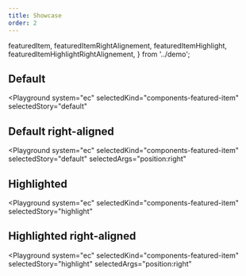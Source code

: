```yaml
---
title: Showcase
order: 2
---
```


  featuredItem,
  featuredItemRightAlignement,
  featuredItemHighlight,
  featuredItemHighlightRightAlignement,
} from '../demo';

## Default

<Playground
  system="ec"
  selectedKind="components-featured-item"
  selectedStory="default"
>
  <Html markup={featuredItem} />
</Playground>

## Default right-aligned

<Playground
  system="ec"
  selectedKind="components-featured-item"
  selectedStory="default"
  selectedArgs="position:right"
>
  <Html markup={featuredItemRightAlignement} />
</Playground>

## Highlighted

<Playground
  system="ec"
  selectedKind="components-featured-item"
  selectedStory="highlight"
>
  <Html markup={featuredItemHighlight} />
</Playground>

## Highlighted right-aligned

<Playground
  system="ec"
  selectedKind="components-featured-item"
  selectedStory="highlight"
  selectedArgs="position:right"
>
  <Html markup={featuredItemHighlightRightAlignement} />
</Playground>
